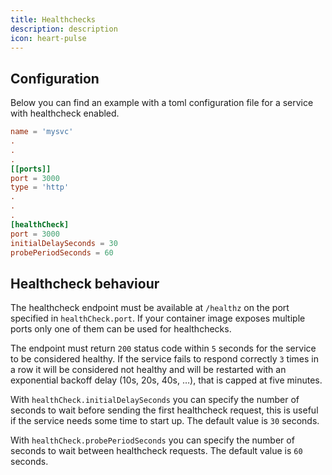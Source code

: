 ```yaml
---
title: Healthchecks
description: description
icon: heart-pulse
---
```


## Configuration

Below you can find an example with a toml configuration file for a service with healthcheck enabled.

```toml
name = 'mysvc'
.
.
.
[[ports]]
port = 3000
type = 'http'
.
.
.
[healthCheck]
port = 3000
initialDelaySeconds = 30
probePeriodSeconds = 60
```

## Healthcheck behaviour

The healthcheck endpoint must be available at `/healthz` on the port specified in `healthCheck.port`. If your container image exposes multiple ports only one of them can be used for healthchecks.

The endpoint must return `200` status code within `5` seconds for the service to be considered healthy. If the service fails to respond correctly `3` times in a row it will be considered not healthy and will be restarted with an exponential backoff delay (10s, 20s, 40s, …), that is capped at five minutes.

With `healthCheck.initialDelaySeconds` you can specify the number of seconds to wait before sending the first healthcheck request, this is useful if the service needs some time to start up. The default value is `30` seconds.

With `healthCheck.probePeriodSeconds` you can specify the number of seconds to wait between healthcheck requests. The default value is `60` seconds.
